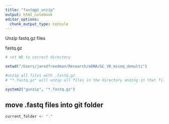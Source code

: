 ```yaml
---
title: "fastqgz_unzip"
output: html_notebook
editor_options: 
  chunk_output_type: console
---
```


Unzip fastq.gz files

fastq.gz 


```r
# set WD to correct directory

setwd("/Users/jaredfreedman/Research/eDNA/GC_VR_miseq_demulti")

#unzip all files with .fastq.gz
# "*.fastq.gz" will unzip all files in the directory ending in that file format

system2("gunzip", "*.fastq.gz")

```

## move .fastq files into git folder

```r

current_folder <- "."




```


